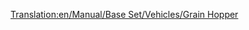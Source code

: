 [[Translation:en/Manual/Base Set/Vehicles/Grain Hopper]]
{{es/Vagones|Imagen=[[File:en/Grainhopper.png]]
|Nombre=Vagoneta de Grano
|PrecioNormal=2.132 € (1.066 £)
|PesoNormal=19 / 49 t
|CapacidadNormal=30 t de grano
|PrecioMono="
|PesoMono=19 / 54 t
|CapacidadMono=35 t de grano
|PrecioMag="
|PesoMag=19 / 56 t
|CapacidadMag=37 t de grano
|Descripción=La '''vagoneta de grano''' se utiliza para transportar [[es/grano|grano]] desde la [[es/Manual/Base Set/Economy/Granja|granja]] hasta la [[es/Manual/Base Set/Economy/Fábrica|fábrica]] en el clima [[es/Climas#Templado|templado]].

También se usa para transportar [[es/trigo|trigo]] desde la [[es/Manual/Base Set/Economy/Granja|granja]] hasta la [[es/Manual/Base Set/Economy/Planta procesadora de alimentos|planta procesadora de alimentos]] en el clima [[es/Climas#Subártico|subártico]].

Y se utiliza para transportar [[es/maíz|maíz]] desde la [[es/Manual/Base Set/Economy/Granja|granja]] hasta la [[es/Manual/Base Set/Economy/Planta procesadora de alimentos|planta procesadora de alimentos]] en el clima [[es/Climas#Subtropical|subtropical]].

Cuando cree un tren mixto de vagonetas de grano y [[es/Manual/Base Set/Vehicles/Vagón de Ganado|vagones de ganado]] (desde una granja, en los climas templado y subártico) debe compensar su composición (tenga en cuenta que tienen capacidades diferentes).
}}